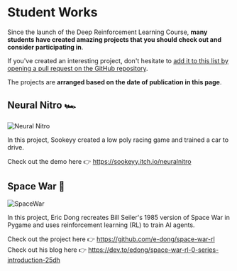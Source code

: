 # Student Works

Since the launch of the Deep Reinforcement Learning Course, **many students have created amazing projects that you should check out and consider participating in**.

If you've created an interesting project, don't hesitate to [add it to this list by opening a pull request on the GitHub repository](https://github.com/huggingface/deep-rl-class).

The projects are **arranged based on the date of publication in this page**.

## Neural Nitro 🏎️

<img src="https://huggingface.co/datasets/huggingface-deep-rl-course/course-images/resolve/main/en/unit12/neuralnitro.png" alt="Neural Nitro" />

In this project, Sookeyy created a low poly racing game and trained a car to drive.

Check out the demo here 👉 https://sookeyy.itch.io/neuralnitro

## Space War 🚀

<img src="https://huggingface.co/datasets/huggingface-deep-rl-course/course-images/resolve/main/en/unit12/spacewar.jpg" alt="SpaceWar" />

In this project, Eric Dong recreates Bill Seiler's 1985 version of Space War in Pygame and uses reinforcement learning (RL) to train AI agents.  

Check out the project here 👉 https://github.com/e-dong/space-war-rl  
Check out his blog here 👉 https://dev.to/edong/space-war-rl-0-series-introduction-25dh

